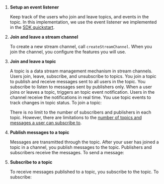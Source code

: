 
1. **Setup an event listener**

    Keep track of the users who join and leave topics, and events in the topic. In this implementation, we use the event listener we implemented in the [SDK quickstart](/en/signaling/get-started/get-started-sdk#handle-events).

1. **Join and leave a stream channel**

    To create a new stream channel, call `createStreamChannel`. When you join the channel, you configure the features you will use. 

    <JoinLeaveChannel/>

1. **Join and leave a topic** <a name='topic'></a>

    A topic is a data stream management mechanism in stream channels. Users join, leave, subscribe, and unsubscribe to topics. You join a topic to publish and receive messages sent to all users in the topic. You subscribe to listen to messages sent by publishers only. When a user joins or leaves a topic, <Vg k="MESS"/> triggers an topic event notification. Users in the channel receive the notifications in real time. You use topic events to track changes in topic status. To join a topic:

    <JoinLeaveTopic/>

    There is no limit to the number of subscribers and publishers in each topic. However, there are limitations to the [number of topics and messages a user can subscribe to](/en/signaling/reference/limitations).

1. **Publish messages to a topic**

    Messages are transmitted through the topic. After your user has joined a topic in a channel, you publish messages to the topic. Publishers and subscribers receive the messages. To send a message:

    <PublishMessage/>

1. **Subscribe to a topic**

    To receive messages published to a topic, you subscribe to the topic. To subscribe:

    <SubscribeTopic/>
